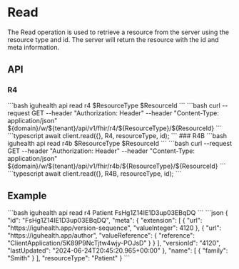 
# Read

The Read operation is used to retrieve a resource from the server using the resource type and id. 
The server will return the resource with the id and meta information.

## API

### R4
<Tabs>
  <TabItem value="cli" label="CLI">
```bash
iguhealth api read r4 $ResourceType $ResourceId
```
  </TabItem>
  <TabItem value="curl" label="Curl">
```bash
 curl --request GET --header "Authorization: Header" --header "Content-Type: application/json" ${domain}/w/${tenant}/api/v1/fhir/r4/${ResourceType}/${ResourceId}
 ```
  </TabItem>
 <TabItem value="typescript" label="Typescript">
```typescript
await client.read({}, R4, resourceType, id);
```
   </TabItem>
</Tabs>
### R4B
<Tabs>
  <TabItem value="cli" label="CLI">
```bash
iguhealth api read r4b $ResourceType $ResourceId
```
  </TabItem>
  <TabItem value="curl" label="Curl">
```bash
 curl --request GET --header "Authorization: Header" --header "Content-Type: application/json" ${domain}/w/${tenant}/api/v1/fhir/r4b/${ResourceType}/${ResourceId}
 ```
  </TabItem>
 <TabItem value="typescript" label="Typescript">
```typescript
await client.read({}, R4B, resourceType, id);
```
   </TabItem>
</Tabs>

## Example

<Tabs>
    <TabItem value="request" label="Request">
    ```bash
    iguhealth api read r4 Patient FsHg1Z14IE1D3up03EBqDQ   
    ```
    </TabItem>
    <TabItem value="response" label="Response">
```json
{
  "id": "FsHg1Z14IE1D3up03EBqDQ",
  "meta": {
    "extension": [
      {
        "url": "https://iguhealth.app/version-sequence",
        "valueInteger": 4120
      },
      {
        "url": "https://iguhealth.app/author",
        "valueReference": {
          "reference": "ClientApplication/5K89P9NcTjtw4wjy-POJsD"
        }
      }
    ],
    "versionId": "4120",
    "lastUpdated": "2024-06-24T20:45:20.965+00:00"
  },
  "name": [
    {
      "family": "Smith"
    }
  ],
  "resourceType": "Patient"
}
```
    </TabItem>
</Tabs>